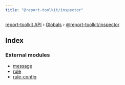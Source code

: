 ```yaml
---
title: "@report-toolkit/inspector"
---
```


[report-toolkit API](../home.mdx) › [Globals](../home.mdx) › [@report-toolkit/inspector](report_toolkit_inspector.mdx)

## Index

### External modules

- [message](report_toolkit_inspector.message.mdx)
- [rule](report_toolkit_inspector.rule.mdx)
- [rule-config](report_toolkit_inspector.rule_config.mdx)

